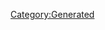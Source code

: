 {{Texts/Music
 |ID=65
 |MusicName=REMEMBER 16
 |OfficialName=REMEMBER 16
 |VocalName=Fire Bomber
 |VocalNameLF=Fire Bomber
 |Description=作品：マクロス7<br/><br/>歌手：Fire Bomber<br/><br/>作詞：K.INOJO<br/>作曲：河内淳貴
 |BuyURL=https://recochoku.jp/song/S20141949/
 |StoryDesc=作り掛けの曲を完成させる切っ掛けを閃いたバサラ。<br/>救援部隊をシビルが襲撃したため一旦は中断するも、<br/>シティ7の夕陽を前に再び曲作りを開始するのだった。<br/><br/>一方、夕陽の公園でフィジカの妻と子供の姿を見つけた<br/>ガムリンは、愕然とする光景を目の当たりにしていた。
 |StoryTitle=「このまま、二度と子供や妻に会えなかったら…」
 |BannerId=2
 |AnmStoreURL=https://anime.dmkt-sp.jp/animestore/ci_pc?workId=20597
}}
[[Category:Generated]]
